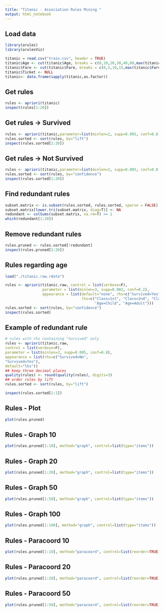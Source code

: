 ```yaml
---
title: "Titanic - Association Rules Mining "
output: html_notebook
---
```


## Load data
```r
library(arules)
library(arulesViz)

titanic = read.csv("train.csv", header = TRUE)
titanic$Age <- cut(titanic$Age, breaks = c(0,10,20,30,40,60,max(titanic$Age)),labels = c("0-10","10-20","30-40","40-60","60+"), include.lowest = TRUE)
titanic$Fare <- cut(titanic$Fare, breaks = c(0,5,10,15,max(titanic$Fare)),labels = c("0-5","5-10","10-15","15+"), include.lowest = TRUE)
titanic$Ticket <- NULL
titanic<- data.frame(sapply(titanic,as.factor))
```

## Get rules
```r
rules <- apriori(titanic)
inspect(rules[1:20])
```

## Get rules -> Survived
```r
rules <- apriori(titanic,parameter=list(minlen=2, supp=0.005, conf=0.8),appearance=list(rhs=c("Survived=0", "Survived=1"),default="lhs"),control=list(verbose=F))
rules.sorted <- sort(rules, by="lift")
inspect(rules.sorted[1:20])
```
## Get rules -> Not Survived
```r
rules <- apriori(titanic,parameter=list(minlen=2, supp=0.005, conf=0.8),appearance=list(rhs=c("Survived=0", "Survived=1"),default="lhs"),control=list(verbose=F))
rules.sorted <- sort(rules, by="confidence")
inspect(rules.sorted[1:20])
```
## Find redundant rules
```r
subset.matrix <- is.subset(rules.sorted, rules.sorted, sparse = FALSE)
subset.matrix[lower.tri(subset.matrix, diag=T)] <- NA
redundant <- colSums(subset.matrix, na.rm=T) >= 1
which(redundant[1:20])
```

## Remove redundant rules
```r
rules.pruned <- rules.sorted[!redundant]
inspect(rules.pruned[1:20])
```
## Rules regarding age
```r
load("./titanic.raw.rdata")

rules <- apriori(titanic.raw, control = list(verbose=F),
                 parameter = list(minlen=3, supp=0.002, conf=0.2),
                 appearance = list(default="none", rhs=c("Survived=Yes"),
                                   lhs=c("Class=1st", "Class=2nd", "Class=3rd",
                                         "Age=Child", "Age=Adult")))
rules.sorted <- sort(rules, by="confidence")
inspect(rules.sorted)
```
## Example of redundant rule
```r
# rules with rhs containing "Survived" only
rules <- apriori(titanic.raw,
control = list(verbose=F),
parameter = list(minlen=2, supp=0.005, conf=0.8),
appearance = list(rhs=c("Survived=No",
"Survived=Yes"),
default="lhs"))
## keep three decimal places
quality(rules) <- round(quality(rules), digits=3)
## order rules by lift
rules.sorted <- sort(rules, by="lift")

inspect(rules.sorted[1:2])
```

## Rules - Plot
```r
plot(rules.pruned)
```

## Rules - Graph 10
```r

plot(rules.pruned[1:10], method="graph", control=list(type="items"))
```

## Rules - Graph 20
```r

plot(rules.pruned[1:20], method="graph", control=list(type="items"))
```

## Rules - Graph 50
```r

plot(rules.pruned[1:50], method="graph", control=list(type="items"))
```

## Rules - Graph 100
```r

plot(rules.pruned[1:100], method="graph", control=list(type="items"))
```

## Rules - Paracoord 10
```r
plot(rules.pruned[1:10], method="paracoord", control=list(reorder=TRUE))
```

## Rules - Paracoord 20
```r
plot(rules.pruned[1:20], method="paracoord", control=list(reorder=TRUE))
```

## Rules - Paracoord 50
```r
plot(rules.pruned[1:50], method="paracoord", control=list(reorder=TRUE))
```

